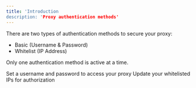 ```yaml
---
title: 'Introduction
description: 'Proxy authentication methods'
---
```


There are two types of authentication methods to secure your proxy:

- Basic (Username & Password)
- Whitelist (IP Address)

Only one authentication method is active at a time.

<CardGroup cols={2}>
    <Card title="Basic Authentication" icon="arrows-rotate" href="/proxy-authentication/proxy-auth-basic">
        Set a username and password to access your proxy
    </Card>
    <Card title="Whitelist Authentication" icon="link" href="/proxy-actions/change-ip-link">
        Update your whitelisted IPs for authorization
    </Card>
</CardGroup>